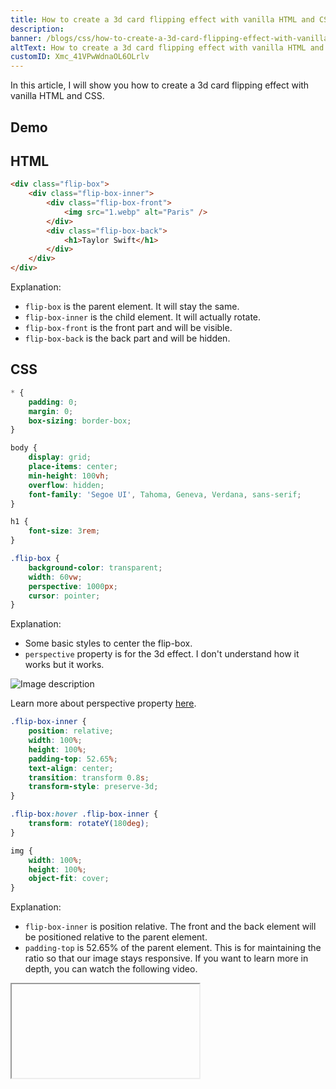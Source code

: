 ```yaml
---
title: How to create a 3d card flipping effect with vanilla HTML and CSS
description:
banner: /blogs/css/how-to-create-a-3d-card-flipping-effect-with-vanilla-html-and-css/banner.png
altText: How to create a 3d card flipping effect with vanilla HTML and CSS in Cules Coding by @thatanjan
customID: Xmc_41VPwWdnaOL6OLrlv
---
```


In this article, I will show you how to create a 3d card flipping effect with vanilla HTML and CSS.

## Demo

<Codepen id='wvPgozR' />

<!-- ## Video Tutorial -->
<!---->
<!-- I have already made a video about it on my youtube channel. Check that out. -->
<!---->
<!-- {% youtube m60RGWfj5f0 %} -->
<!---->
<!-- Please like and subscribe to [Cules Coding](https://www.youtube.com/channel/UCBaGowNYTUsm3IDaHbLRMYw?sub_confirmation=1). It motivates me to create more content like this. -->

## HTML

```html
<div class="flip-box">
	<div class="flip-box-inner">
		<div class="flip-box-front">
			<img src="1.webp" alt="Paris" />
		</div>
		<div class="flip-box-back">
			<h1>Taylor Swift</h1>
		</div>
	</div>
</div>
```

Explanation:

- `flip-box` is the parent element. It will stay the same.
- `flip-box-inner` is the child element. It will actually rotate.
- `flip-box-front` is the front part and will be visible.
- `flip-box-back` is the back part and will be hidden.

## CSS

```css
* {
	padding: 0;
	margin: 0;
	box-sizing: border-box;
}

body {
	display: grid;
	place-items: center;
	min-height: 100vh;
	overflow: hidden;
	font-family: 'Segoe UI', Tahoma, Geneva, Verdana, sans-serif;
}

h1 {
	font-size: 3rem;
}

.flip-box {
	background-color: transparent;
	width: 60vw;
	perspective: 1000px;
	cursor: pointer;
}
```

Explanation:

- Some basic styles to center the flip-box.
- `perspective` property is for the 3d effect. I don't understand how it works but it works.

![Image description](https://dev-to-uploads.s3.amazonaws.com/uploads/articles/zi3uhcp34u3uoq76gxpn.jpg)

Learn more about perspective property [here](https://www.w3schools.com/cssref/css3_pr_perspective.asp).

```css
.flip-box-inner {
	position: relative;
	width: 100%;
	height: 100%;
	padding-top: 52.65%;
	text-align: center;
	transition: transform 0.8s;
	transform-style: preserve-3d;
}

.flip-box:hover .flip-box-inner {
	transform: rotateY(180deg);
}

img {
	width: 100%;
	height: 100%;
	object-fit: cover;
}
```

Explanation:

- `flip-box-inner` is position relative. The front and the back element will be positioned relative to the parent element.
- `padding-top` is 52.65% of the parent element. This is for maintaining the ratio so that our image stays responsive. If you want to learn more in depth, you can watch the following video.

<Iframe videoID='YYxfwDWuPmc' />

- `transform-style` is preserve-3d. This is for maintaining the 3d effect.

```css
.flip-box-front,
.flip-box-back {
	position: absolute;
	top: 0;
	left: 0;
	width: 100%;
	height: 100%;
	-webkit-backface-visibility: hidden; /* Safari */
	backface-visibility: hidden;
}

.flip-box-front {
	color: black;
}

.flip-box-back {
	background-color: #ff6f00;
	color: white;
	transform: rotateY(180deg);
	display: grid;
	align-content: center;
}

@media screen and (max-width: 600px) {
	.flip-box-inner {
		padding-top: 100%;
	}
	.flip-box {
		width: 90vw;
	}
}
```

Explanation:

- `flip-box-front` and `flip-box-back` are aligned with the parent element.
- `backface-visibility` is for hiding the backside of the element when we will rotate.
- `transform: rotateY(180deg);` is for rotating the back element. Because we want the front element to be visible when the page loads
- Finally some code for media queries.

## Final Result

<Codepen id='wvPgozR' />

